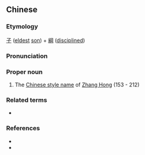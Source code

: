 {{also|子纲}}
==Chinese==
{{zh-forms|s=子纲}}

===Etymology===
[[子]] ([[eldest]] [[son]]) + [[綱]] ([[disciplined]])

===Pronunciation===
{{zh-pron
|m=Zǐgāng
|cat=pn
}}

===Proper noun===
{{zh-proper noun}}

# The [[w:Chinese style name|Chinese style name]] of [[w:Zhang Hong|Zhang Hong]] (153 - 212)

===Related terms===
* {{l|zh|張紘}}

===References===
* {{pedialite|Zhang Hong}}
* {{pedialite|張紘|lang=zh}}